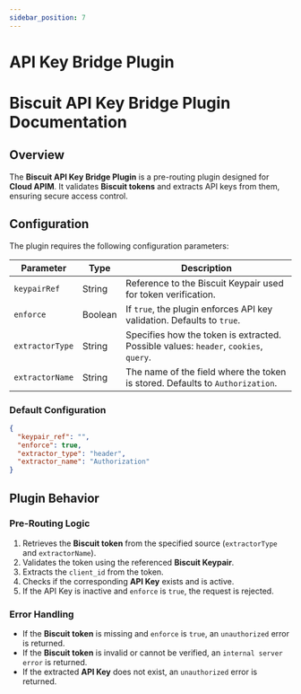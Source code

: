 ```yaml
---
sidebar_position: 7
---
```



# API Key Bridge Plugin

# Biscuit API Key Bridge Plugin Documentation

## Overview
The **Biscuit API Key Bridge Plugin** is a pre-routing plugin designed for **Cloud APIM**. It validates **Biscuit tokens** and extracts API keys from them, ensuring secure access control.

## Configuration
The plugin requires the following configuration parameters:

| Parameter       | Type    | Description |
|----------------|---------|-------------|
| `keypairRef`   | String  | Reference to the Biscuit Keypair used for token verification. |
| `enforce`      | Boolean | If `true`, the plugin enforces API key validation. Defaults to `true`. |
| `extractorType`| String  | Specifies how the token is extracted. Possible values: `header`, `cookies`, `query`. |
| `extractorName`| String  | The name of the field where the token is stored. Defaults to `Authorization`. |

### Default Configuration
```json
{
  "keypair_ref": "",
  "enforce": true,
  "extractor_type": "header",
  "extractor_name": "Authorization"
}
```

## Plugin Behavior

### Pre-Routing Logic
1. Retrieves the **Biscuit token** from the specified source (`extractorType` and `extractorName`).
2. Validates the token using the referenced **Biscuit Keypair**.
3. Extracts the `client_id` from the token.
4. Checks if the corresponding **API Key** exists and is active.
5. If the API Key is inactive and `enforce` is `true`, the request is rejected.

### Error Handling
- If the **Biscuit token** is missing and `enforce` is `true`, an `unauthorized` error is returned.
- If the **Biscuit token** is invalid or cannot be verified, an `internal server error` is returned.
- If the extracted **API Key** does not exist, an `unauthorized` error is returned.